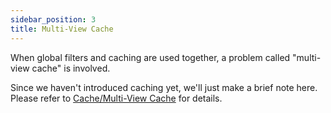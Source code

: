 ```yaml
---
sidebar_position: 3 
title: Multi-View Cache
---
```


When global filters and caching are used together, a problem called "multi-view cache" is involved.

Since we haven't introduced caching yet, we'll just make a brief note here. Please refer to [Cache/Multi-View Cache](../../cache/multiview-cache) for details.
